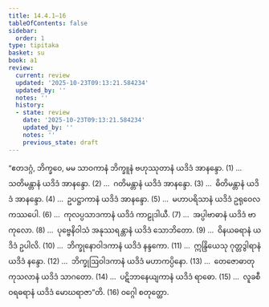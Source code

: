 ```yaml
---
title: 14.4.1–16
tableOfContents: false
sidebar:
  order: 1
type: tipitaka
basket: su
book: a1
review:
  current: review
  updated: '2025-10-23T09:13:21.584234'
  updated_by: ''
  notes: ''
  history:
  - state: review
    date: '2025-10-23T09:13:21.584234'
    updated_by: ''
    notes: ''
    previous_state: draft
---
```



<ReviewStatus review={frontmatter.review} showDetails={true} />

<HypothesisAnnotation frontmatter={frontmatter} />

<DynamicBreadcrumb />

<Division number="219" book="a1" e="ch" v="15" p="25">

<Paragraph number="305" book="a1">
“ဧတဒဂ္ဂံ, ဘိက္ခဝေ, မမ သာဝကာနံ ဘိက္ခူနံ ဗဟုဿုတာနံ ယဒိဒံ အာနန္ဒော. (1)
</Paragraph>

</Division>
<Division number="220" book="a1" e="ch" v="15" p="25">

<Paragraph number="306" book="a1">
…  သတိမန္တာနံ ယဒိဒံ အာနန္ဒော. (2)
</Paragraph>

</Division>
<Division number="221" book="a1" e="ch" v="15" p="25">

<Paragraph number="307" book="a1">
…  ဂတိမန္တာနံ ယဒိဒံ အာနန္ဒော. (3)
</Paragraph>

</Division>
<Division number="222" book="a1" e="ch" v="15" p="25">

<Paragraph number="308" book="a1">
…  ဓိတိမန္တာနံ ယဒိဒံ အာနန္ဒော. (4)
</Paragraph>

</Division>
<Division number="223" book="a1" e="ch" v="15" p="25">

<Paragraph number="309" book="a1">
…  ဥပဋ္ဌာကာနံ ယဒိဒံ အာနန္ဒော. (5)
</Paragraph>

</Division>
<Division number="224" book="a1" e="ch" v="15" p="25">

<Paragraph number="310" book="a1">
…  မဟာပရိသာနံ ယဒိဒံ ဥရုဝေလကဿပေါ. (6)
</Paragraph>

</Division>
<Division number="225" book="a1" e="ch" v="15" p="25">

<Paragraph number="311" book="a1">
…  ကုလပ္ပသာဒကာနံ ယဒိဒံ ကာဠုဒါယီ. (7)
</Paragraph>

</Division>
<Division number="226" book="a1" e="ch" v="15" p="25">

<Paragraph number="312" book="a1">
…  အပ္ပါဗာဓာနံ ယဒိဒံ ဗာကုလော. (8)
</Paragraph>

</Division>
<Division number="227" book="a1" e="ch" v="15" p="25">

<Paragraph number="313" book="a1">
…  ပုဗ္ဗေနိဝါသံ အနုဿရန္တာနံ ယဒိဒံ သောဘိတော. (9)
</Paragraph>

</Division>
<Division number="228" book="a1" e="ch" v="15" p="25">

<Paragraph number="314" book="a1">
…  ဝိနယဓရာနံ ယဒိဒံ ဥပါလိ. (10)
</Paragraph>

</Division>
<Division number="229" book="a1" e="ch" v="15" p="26">

<Paragraph number="315" book="a1">
…  ဘိက္ခုနောဝါဒကာနံ ယဒိဒံ နန္ဒကော. (11)
</Paragraph>

</Division>
<Division number="230" book="a1" e="ch" v="15" p="26">

<Paragraph number="316" book="a1">
…  ဣန္ဒြိယေသု ဂုတ္တဒွါရာနံ ယဒိဒံ နန္ဒော. (12)
</Paragraph>

</Division>
<Division number="231" book="a1" e="ch" v="15" p="26">

<Paragraph number="317" book="a1">
…  ဘိက္ခုဩဝါဒကာနံ ယဒိဒံ မဟာကပ္ပိနော. (13)
</Paragraph>

</Division>
<Division number="232" book="a1" e="ch" v="15" p="26">

<Paragraph number="318" book="a1">
…  တေဇောဓာတုကုသလာနံ ယဒိဒံ သာဂတော. (14)
</Paragraph>

</Division>
<Division number="233" book="a1" e="ch" v="15" p="26">

<Paragraph number="319" book="a1">
…  ပဋိဘာနေယျကာနံ ယဒိဒံ ရာဓော. (15)
</Paragraph>

</Division>
<Division number="234" book="a1" e="ch" v="15" p="26">

<Paragraph number="320" book="a1">
…  လူခစီဝရဓရာနံ ယဒိဒံ မောဃရာဇာ”တိ. (16)

</Paragraph>
</Division>

<Paragraph number="321" type="center" book="a1">
ဝဂ္ဂေါ စတုတ္ထော.
</Paragraph>
